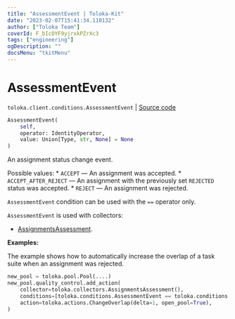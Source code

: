 ```yaml
---
title: "AssessmentEvent | Toloka-Kit"
date: "2023-02-07T15:41:34.110132"
author: ["Toloka Team"]
coverId: F_bIcOYF9yjrxkPZrXc3
tags: ["engineering"]
ogDescription: ""
docsMenu: "tkitMenu"
---
```


# AssessmentEvent
`toloka.client.conditions.AssessmentEvent` | [Source code](https://github.com/Toloka/toloka-kit/blob/v1.1.3/src/client/conditions.py#L105)

```python
AssessmentEvent(
    self,
    operator: IdentityOperator,
    value: Union[Type, str, None] = None
)
```

An assignment status change event.

Possible values:
    * `ACCEPT` — An assignment was accepted.
    * `ACCEPT_AFTER_REJECT` — An assignment with the previously set `REJECTED` status was accepted.
    * `REJECT` — An assignment was rejected.

`AssessmentEvent` condition can be used with the `==` operator only.

`AssessmentEvent` is used with collectors:
- [AssignmentsAssessment](/docs-new/toloka-kit/reference/toloka.client.collectors.AssignmentsAssessment).

**Examples:**

The example shows how to automatically increase the overlap of a task suite when an assignment was rejected.

```python
new_pool = toloka.pool.Pool(....)
new_pool.quality_control.add_action(
    collector=toloka.collectors.AssignmentsAssessment(),
    conditions=[toloka.conditions.AssessmentEvent == toloka.conditions.AssessmentEvent.REJECT],
    action=toloka.actions.ChangeOverlap(delta=1, open_pool=True),
)
```

